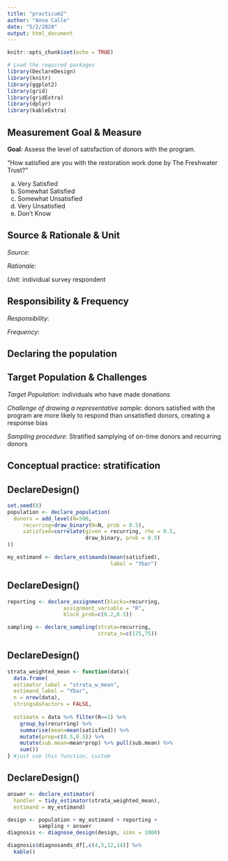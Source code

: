 ```yaml
---
title: "practicum2"
author: "Anna Calle"
date: "5/2/2020"
output: html_document
---
```


```r
knitr::opts_chunk$set(echo = TRUE)
```


```r
# Load the required packages
library(DeclareDesign)
library(knitr)
library(ggplot2)
library(grid)
library(gridExtra)
library(dplyr)
library(kableExtra)
```

## Measurement Goal & Measure

**Goal**: Assess the level of satisfaction of donors with the program.

"How satisfied are you with the restoration work done by The Freshwater Trust?"

a. Very Satisfied
b. Somewhat Satisfied
c. Somewhat Unsatisfied
d. Very Unsatisfied
e. Don't Know


## Source & Rationale & Unit

*Source*:

*Rationale*: 

*Unit*: individual survey respondent


## Responsibility & Frequency

*Responsibility*: 

*Frequency*: 


## Declaring the population



## Target Population & Challenges

*Target Population*: individuals who have made donations

*Challenge of drawing a representative sample*: donors satisfied with the program are more likely to respond than unsatisfied donors, creating a response bias

*Sampling procedure*: Stratified samplying of on-time donors and recurring donors

## Conceptual practice: stratification



## DeclareDesign()

```r
set.seed(8) 
population <- declare_population(
  donors = add_level(N=500, 
     recurring=draw_binary(N=N, prob = 0.5),
     satisfied=correlate(given = recurring, rho = 0.5,
                         draw_binary, prob = 0.5)
))

my_estimand <- declare_estimands(mean(satisfied),
                                 label = "Ybar")
```

## DeclareDesign()

```r
reporting <- declare_assignment(blocks=recurring,
                  assignment_variable = "R",
                  block_prob=c(0.2,0.5))

sampling <- declare_sampling(strata=recurring,
                             strata_n=c(175,75))

```

## DeclareDesign()

```r

strata_weighted_mean <- function(data){
  data.frame(  
  estimator_label = "strata_w_mean",
  estimand_label = "Ybar",
  n = nrow(data),
  stringsAsFactors = FALSE,
  
  estimate = data %>% filter(R==1) %>%
    group_by(recurring) %>% 
    summarise(mean=mean(satisfied)) %>%
    mutate(prop=c(0.5,0.5)) %>%
    mutate(sub.mean=mean*prop) %>% pull(sub.mean) %>% 
    sum())
} #just use this function, custom

```

## DeclareDesign()

```r

answer <- declare_estimator(
  handler = tidy_estimator(strata_weighted_mean),
  estimand = my_estimand)

design <- population + my_estimand + reporting +
          sampling + answer
diagnosis <- diagnose_design(design, sims = 1000)

diagnosis$diagnosands_df[,c(4,5,12,14)] %>%
  kable()

```





